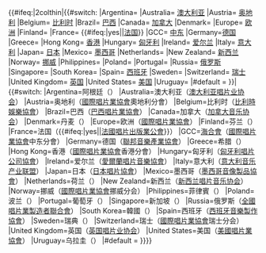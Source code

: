 <includeonly>{{#ifeq:{{{format|}}}|2colthin|{{#switch:{{{region|}}}
|Argentina= {{tsl|en|Argentine Chamber of Phonograms and Videograms Producers|阿根廷唱片業協會|阿根廷}}
|Australia= [[澳大利亚唱片业协会|澳大利亚]]
|Austria= [[國際唱片業協會|奥地利]]
|Belgium= [[比利時娛樂協會|比利时]]
|Brazil= [[巴西唱片業協會|巴西]]
|Canada= [[加拿大音乐协会|加拿大]]
|Denmark= {{tsl|en|IFPI Denmark|國際唱片業協會丹麥分會|丹麦}}
|Europe= [[國際唱片業協會|欧洲]]
|Finland= {{tsl|en|Musiikkituottajat|國際唱片業協會芬蘭分會|芬兰}}
|France= {{#ifeq:{{Yesno|{{{upfi|no}}}}}|yes|{{tsl|en|Union des Producteurs Phonographiques Français Indépendants|法國獨立唱片業聯盟|法國}}|[[法國唱片出版業公會|法国]]}}
|GCC= [[國際唱片業協會|中东]]
|Germany=[[聯邦音樂產業協會|德国]]
|Greece= {{tsl|en|International Federation of the Phonographic Industry Greece|國際唱片業協會希臘分會|希腊}}
|Hong Kong= [[國際唱片業協會|香港]]
|Hungary= [[匈牙利唱片公司協會|匈牙利]]
|Ireland= [[愛爾蘭唱片音樂協會|爱尔兰]]
|Italy= [[意大利音乐产业联盟|意大利]]
|Japan= [[日本唱片協會|日本]]
|Mexico= [[墨西哥音像製品協會|墨西哥]]
|Netherlands= {{tsl|en|NVPI|荷蘭音像製品製作與進口協會|荷兰}}
|New Zealand= [[新西兰唱片音乐协会|新西兰]]
|Norway= [[國際唱片業協會|挪威]]
|Philippines={{tsl|en|Philippine Association of the Record Industry|菲律賓唱片業協會|菲律賓}}
|Poland= {{tsl|en|ZPAV|波蘭音像製品協會|波兰}}
|Portugal= {{tsl|en|Associação Fonográfica Portuguesa|葡萄牙唱片業協會|葡萄牙}}
|Russia= [[音乐唱片销售认证列表|俄罗斯]]
|Singapore={{tsl|en|Recording Industry Association Singapore|新加坡唱片業協會|新加坡}}
|South Korea={{tsl|ko|한국음악콘텐츠산업협회|韓國音樂內容產業協會|韓國}}
|Spain= [[西班牙音樂製作協會|西班牙]]
|Sweden= {{tsl|en|Swedish Recording Industry Association|瑞典唱片業協會|瑞典}}
|Switzerland= [[國際唱片業協會|瑞士]]
|United Kingdom= [[英国唱片业协会|英国]]
|United States= [[美國唱片業協會|美国]]
|Uruguay= {{tsl|es|Cámara Uruguaya de Productores de Fonogramas|烏拉圭音像製品協會|乌拉圭}}
|#default = {{{region}}}}}|{{#switch:{{{region|}}}
|Argentina=阿根廷（{{tsl|en|Argentine Chamber of Phonograms and Videograms Producers|阿根廷唱片業協會}}）
|Australia=澳大利亚（[[澳大利亚唱片业协会]]）
|Austria=奥地利（[[國際唱片業協會]]奧地利分會）
|Belgium=比利时（[[比利時娛樂協會]]）
|Brazil=巴西（[[巴西唱片業協會]]）
|Canada=加拿大（[[加拿大音乐协会]]）
|Denmark=丹麦（{{tsl|en|IFPI Denmark|國際唱片業協會丹麥分會}}）
|Europe=欧洲（[[國際唱片業協會]]）
|Finland=芬兰（{{tsl|en|Musiikkituottajat|國際唱片業協會芬蘭分會}}）
|France=法国（{{#ifeq:{{Yesno|{{{upfi|no}}}}}|yes|{{tsl|en|Union des Producteurs Phonographiques Français Indépendants|法國獨立唱片業聯盟}}|[[法國唱片出版業公會]]}}）
|GCC=[[海湾阿拉伯国家合作委员会|海合會]]（[[國際唱片業協會]]中东分會）
|Germany=德国（[[聯邦音樂產業協會]]）
|Greece=希腊（{{tsl|en|International Federation of the Phonographic Industry Greece|國際唱片業協會希臘分會}}）
|Hong Kong=香港（[[國際唱片業協會]]香港分會）
|Hungary=匈牙利（[[匈牙利唱片公司協會]]）
|Ireland=爱尔兰（[[愛爾蘭唱片音樂協會]]）
|Italy=意大利（[[意大利音乐产业联盟]]）
|Japan=日本（[[日本唱片協會]]）
|Mexico=墨西哥（[[墨西哥音像製品協會]]）
|Netherlands=荷兰（{{tsl|en|NVPI|荷蘭音像製品製作與進口協會}}）
|New Zealand=新西兰（[[新西兰唱片音乐协会]]）
|Norway=挪威（[[國際唱片業協會]]挪威分会）
|Philippines=菲律賓（{{tsl|en|Philippine Association of the Record Industry|菲律賓唱片業協會}}）
|Poland=波兰（{{tsl|en|ZPAV|波蘭音像製品協會}}）
|Portugal=葡萄牙（{{tsl|en|Associação Fonográfica Portuguesa|葡萄牙唱片業協會}}）
|Singapore=新加坡（{{tsl|en|Recording Industry Association Singapore|新加坡唱片業協會}}）
|Russia=俄罗斯（[[音乐唱片销售认证列表|全國唱片業製造者聯合會]]）
|South Korea=韓國（{{tsl|ko|한국음악콘텐츠산업협회|韓國音樂內容產業協會}}）
|Spain=西班牙（[[西班牙音樂製作協會]]）
|Sweden=瑞典（{{tsl|en|Swedish Recording Industry Association|瑞典唱片業協會}}）
|Switzerland=瑞士（[[國際唱片業協會]]瑞士分会）
|United Kingdom=英国（[[英国唱片业协会]]）
|United States=美国（[[美國唱片業協會]]）
|Uruguay=乌拉圭（{{tsl|es|Cámara Uruguaya de Productores de Fonogramas|烏拉圭音像製品協會}}）
|#default = {{{region}}}}}}}</includeonly><noinclude>
{{Documentation}}
</noinclude>